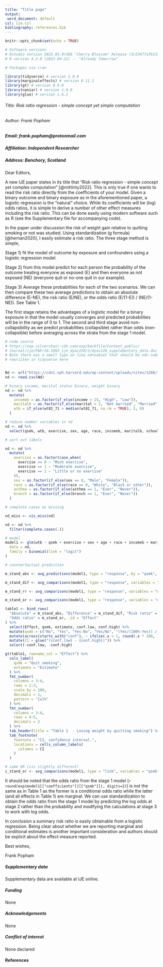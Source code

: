 ```yaml
---
title: "Title page"
output:
 word_document: default
csl: ije.csl
bibliography: references.bib
---
```


```r
knitr::opts_chunk$set(echo = TRUE)

# Software versions
# Rstudio version 2023.03.0+386 "Cherry Blossom" Release (3c53477afb13ab959aeb5b34df1f10c237b256c3, 2023-03-09) for Ubuntu Jammy
# R version 4.3.0 (2023-04-21) -- "Already Tomorrow"

# Packages via cran

library(tidyverse) # version 2.0.0
library(marginaleffects) # version 0.11.1
library(gt) # version 0.9.0
library(naniar) # version 1.0.0
library(glue) # version 1.6.2
```

###### Title: Risk ratio regression - simple concept yet simple computation

###### Author: Frank Popham

##### Email: frank.popham@protonmail.com

##### Affiliation: Independent Researcher

##### Address: Banchory, Scotland

\newpage
Dear Editors,

A new IJE paper states in its title that "Risk ratio regression - simple concept yet complex computation" [@mittinty2022]. This is only true if one wants to read the risk ratio directly from the coefficients of your model. Given a binary outcome and binary exposure as in the aforementioned paper, a logistic regression is the "natural" choice. While its coefficients will be (log) odds ratios, it is simple to derive a number of other effect measures including the risk ratio. This can be done easily using modern software such as R (see the Supplementary file for accompanying code).

In the paper under discussion the risk of weight gain relative to quitting smoking or not was studied. Using standardization (g formula) [@hernan2020], I easily estimate a risk ratio. The three stage method is simple,

Stage 1) fit the model of outcome by exposure and confounders using a logistic regression model.

Stage 2) from this model predict for each person the probability of the outcome treating everyone as exposed (E) and then everyone as not exposed (NE) (everyone quit or no-one quit in our example).

Stage 3) Average these probabilities for each of the two scenarios. We can then compare these two average predictions to obtain an absolute difference (E-NE), the risk ratio (E/NE), or the odds ratio (E/(1-E)) / (NE/(1-NE)). See Table 1.

The first stage retains the advantages of a logistic model for a binary exposure in that the model usually converges and predicted probabilities will be in the range of 0 to 1. The second and third stage avoid non-collapsibility as we predict probabilities (collapsible) rather than odds (non-collapsible) before averaging across the strata from the stage 1 model.

```r
# code source
# https://oup.silverchair-cdn.com/oup/backfile/Content_public/
# Journal/ije/PAP/10.1093_ije_dyac220/2/dyac220_supplementary_data.doc
# Note there was a small typo on line nd<subset that should be nd<-subset
# rewriiten in tidyverse here


Nd <- url("https://cdn1.sph.harvard.edu/wp-content/uploads/sites/1268/1268/20/nhefs.csv")
nd <- read.csv(Nd)

# binary income, marital status binary, weight binary
nd <- nd %>%
  mutate(
    incomeb = as.factor(if_else(income > 15, "High", "Low")),
    maritalb = as.factor(if_else(marital > 2, "Not married", "Married")),
    wtb = if_else(wt82_71 > median(wt82_71, na.rm = TRUE), 1, 0)
  )

# reduce number variables in nd
nd <- nd %>%
  select(qsmk, wtb, exercise, sex, age, race, incomeb, maritalb, school, asthma, bronch)

# sort out labels

nd <- nd %>%
  mutate(
    exercise = as.factor(case_when(
      exercise == 0 ~ "Much exercise",
      exercise == 1 ~ "Moderate exercise",
      exercise == 2 ~ "Little or no exercise"
    )),
    sex = as.factor(if_else(sex == 0, "Male", "Female")),
    race = as.factor(if_else(race == 0, "White", "Black or other")),
    asthma = as.factor(if_else(asthma == 1, "Ever", "Never")),
    bronch = as.factor(if_else(bronch == 1, "Ever", "Never"))
  )
```

```r
# complete cases as missing

nd_miss <- vis_miss(nd)

nd <- nd %>%
  filter(complete.cases(.))

# model
model1 <- glm(wtb ~ qsmk + exercise + sex + age + race + incomeb + maritalb + school + asthma + bronch,
  data = nd,
  family = binomial(link = "logit")
)

# counterfactual prediction

m_stand_abs <- avg_predictions(model1, type = "response", by = "qsmk", newdata = datagrid("qsmk" = 0:1, grid_type = "counterfactual"))

m_stand_dif <- avg_comparisons(model1, type = "response", variables = "qsmk", newdata = datagrid(qsmk = 0:1, grid_type = "counterfactual"))

m_stand_rr <- avg_comparisons(model1, type = "response", variables = "qsmk", newdata = datagrid(qsmk = 0:1, grid_type = "counterfactual"), transform_pre = "lnratioavg", transform_post = "exp")

m_stand_or <- avg_comparisons(model1, type = "response", variables = "qsmk", newdata = datagrid(qsmk = 0:1, grid_type = "counterfactual"), transform_pre = "lnoravg", transform_post = "exp")

table1 <- bind_rows(
  "Absolute" = m_stand_abs, "Difference" = m_stand_dif, "Risk ratio" = m_stand_rr,
  "Odds ratio" = m_stand_or, .id = "Effect"
) %>%
  select(Effect, qsmk, estimate, conf.low, conf.high) %>%
  mutate(qsmk = c("No", "Yes", "Yes-No", "Yes/No", "(Yes/(100%-Yes)) / (No/(100%-No))")) %>%
  mutate(across(starts_with("conf"), ~ ifelse(.x < 1, round(.x * 100, 1), round(.x, 2)))) %>%
  mutate(CI = glue("({conf.low} - {conf.high})")) %>%
  select(-conf.low, -conf.high)

gt(table1, rowname_col = "Effect") %>%
  cols_label(
    qsmk = "Quit smoking",
    estimate = "Estimate"
  ) %>%
  fmt_number(
    columns = 3:4,
    rows = 1:3,
    scale_by = 100,
    decimals = 1,
    pattern = "{x}%"
  ) %>%
  fmt_number(
    columns = 3:4,
    rows = 4:5,
    decimals = 2
  ) %>%
  tab_header(title = "Table 1  - Losing weight by quitting smoking") %>%
  tab_footnote(
    footnote = "CI, confidence interval.",
    locations = cells_column_labels(
      columns = CI
    )
  )
```

```r
# same OR (cis slightly different)
c_stand_or <- avg_comparisons(model1, type = "link", variables = "qsmk", newdata = datagrid(qsmk = 0:1, grid_type = "counterfactual"), transform_post = "exp")
```

It should be noted that the odds ratio from the stage 1 model (`r round(exp(model1[["coefficients"]][["qsmk"]]), digits=2)`) is not the same as in Table 1 as the former is a conditional odds ratio while the latter (and all effects in Table 1) are marginal. We can use standardization to obtain the odds ratio from the stage 1 model by predicting the log odds at stage 2 rather than the probability and modifying the calculations at stage 3 to work with log odds.

In conclusion a summary risk ratio is easily obtainable from a logistic regression. Being clear about whether we are reporting marginal and conditional estimates is another important consideration and authors should be explicit about the effect measure reported.

Best wishes,

Frank Popham

##### Supplementary data
Supplementary data are available at IJE online. 

##### Funding
None

##### Acknowledgements
None

##### Conflict of interest
None declared

#### References
